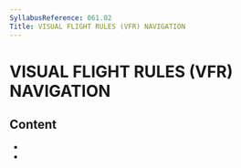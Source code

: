 ```yaml
---
SyllabusReference: 061.02
Title: VISUAL FLIGHT RULES (VFR) NAVIGATION
---
```


# VISUAL FLIGHT RULES (VFR) NAVIGATION

## Content

- <Link href="061.02.01" />
- <Link href="061.02.02" />
